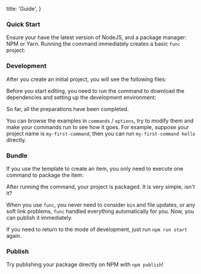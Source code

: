 
  title: 'Guide',
}

### Quick Start

Ensure your have the latest version of <Link href="https://nodejs.org/en/download/">NodeJS</Link>,
and a package manager: <Link target="_blank" rel="nofollow" href="https://www.npmjs.com/">NPM</Link> or <Link target="_blank" rel="nofollow" href="https://yarnpkg.com/">Yarn</Link>.
Running the command immediately creates a basic `func` project:

<Tabs initialValue="npm" hideDivider>
  <Tabs.Item value="npm" label="NPM">
    <Snippet text="npm init func" width="400px" />
  </Tabs.Item>
  <Tabs.Item value="yarn" label="Yarn">
    <Snippet text="yarn create func" width="400px" />
  </Tabs.Item>
</Tabs>

<Spacer y={3} />

### Development

After you create an initial project, you will see the following files:

<FuncFiles />

<Spacer />

Before you start editing, you need to run the command to download the dependencies and setting up the development environment:

<Tabs initialValue="npm" hideDivider>
  <Tabs.Item value="npm" label="NPM">
    <Snippet text={['npm i', 'npm run start']} width="400px" />
  </Tabs.Item>
  <Tabs.Item value="yarn" label="Yarn">
    <Snippet text={['yarn', 'yarn start']} width="400px" />
  </Tabs.Item>
</Tabs>

<Spacer />

So far, all the preparations have been completed.

You can browse the examples in `commands` / `options`,
try to modify them and make your commands run to see how it goes.
For example, suppose your project name is `my-first-command`, then you can run `my-first-command hello` directly.

<Spacer y={3} />

### Bundle

If you use the template to create an item, you only need to execute one command to package the item:

<Tabs initialValue="npm" hideDivider>
  <Tabs.Item value="npm" label="NPM">
    <Snippet text={['npm build']} width="400px" />
  </Tabs.Item>
  <Tabs.Item value="yarn" label="Yarn">
    <Snippet text={['yarn build']} width="400px" />
  </Tabs.Item>
</Tabs>

<Spacer />

After running the command, your project is packaged. It is very simple, isn't it?

When you use `func`, you never need to consider `bin` and file updates, or any soft link problems,
`func` handled everything automatically for you. Now, you can publish it immediately.

<Spacer />

<Note>
  If you need to return to the mode of development, just run <Code>npm run start</Code> again.
</Note>

<Spacer y={3} />

### Publish

Try publishing your package directly on NPM with `npm publish`!

